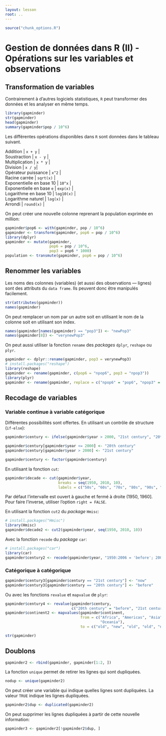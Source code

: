 ```yaml
---
layout: lesson
root: ..
---
```


```r
source("chunk_options.R")
```

# Gestion de données dans R (II) - Opérations sur les variables et observations

## Transformation de variables

Contrairement à d'autres logiciels statistiques, `R` peut transformer des
données et les analyser en même temps.

```r
library(gapminder)
str(gapminder)
head(gapminder)
summary(gapminder$pop / 10^6)
```

Les différentes opérations disponibles dans `R` sont données dans le tableau
suivant.

| Addition | `x + y` |
| Soustraction | `x - y` |
| Multiplication | `x * y` |
| Division | `x / y`|
| Opérateur puissance | `x^2` |
| Racine carrée | `sqrt(x)` |
| Exponentielle en base 10 | `10^x` |
| Exponentielle en base `e` | `exp(x)` |
| Logarithme en base 10 | `log10(x)` |
| Logarithme naturel | `log(x)` |
| Arrondi | `round(x)` |

On peut créer une nouvelle colonne reprenant la population exprimée en million:

```r
gapminder$pop6 <- with(gapminder, pop / 10^6)
gapminder <- transform(gapminder, pop6 = pop / 10^6)
library(dplyr)
gapminder <- mutate(gapminder,
                    pop6 = pop / 10^6,
                    pop3 = pop6 * 1000)
population <- transmute(gapminder, pop6 = pop / 10^6)
```

## Renommer les variables

Les noms des colonnes (variables) (et aussi des observations --- lignes) sont
des attributs du `data frame`. Ils peuvent donc être manipulés facilement.

```r
str(attributes(gapminder))
names(gapminder)
```

On peut remplacer un nom par un autre soit en utilisant le nom de la colonne
soit en utilisant son index.

```r
names(gapminder[names(gapminder) == "pop3"]) <- "newPop3"
names(gapminder[8]) <- "verynewPop3"
```

On peut aussi utiliser la fonction `rename` des *packages* `dplyr`, `reshape` ou
`plyr`.

```r
gapminder <- dplyr::rename(gapminder, pop3 = verynewPop3)
# install.packages("reshape")
library(reshape)
gapminder <- rename(gapminder, c(pop6 = "npop6", pop3 = "npop3"))
library(plyr)
gapminder <- rename(gapminder, replace = c("npop6" = "pop6", "npop3" = "pop3"))
```

## Recodage de variables

### Variable continue à variable catégorique

Différentes possibilités sont offertes. En utilisant un contrôle de structure
(`if-else`):

```r
gapminder$century <- ifelse(gapminder$year > 2000, "21st century", "20th century")

gapminder$century[gapminder$year <= 2000] <- "20th century"
gapminder$century[gapminder$year > 2000] <- "21st century"

gapminder$century <- factor(gapminder$century)
```

En utilisant la fonction `cut`:

```r
gapminder$decade <- cut(gapminder$year,
                        breaks = seq(1950, 2010, 10),
                        labels = c("50s", "60s", "70s", "80s", "90s", "00s"))
```

Par défaut l'intervalle est ouvert à gauche et fermé à droite (1950, 1960]. Pour
faire l'inverse, utiliser l'option `right = FALSE`.

En utilisant la fonction `cut2` du *package* `Hmisc`:

```r
# install.packages("Hmisc")
library(Hmisc)
gapminder$decade2 <- cut2(gapminder$year, seq(1950, 2010, 10))
```

Avec la fonction `recode` du *package* `car`:

```r
# install.packages("car")
library(car)
gapminder$century2 <- recode(gapminder$year, "1950:2006 = 'before'; 2007 = 'now'")
```

### Catégorique à catégorique

```r
gapminder$century3[gapminder$century == "21st century"] <- "now"
gapminder$century3[gapminder$century == "20th century"] <- "before"
```

Ou avec les fonctions `revalue` et `mapvalue` de `plyr`:

```r
gapminder$century4 <- revalue(gapminder$century,
                              c("20th century" = "before", "21st century" = "now"))
gapminder$continent2 <- mapvalues(gapminder$continent,
                                  from = c("Africa", "Americas", "Asia", "Europe",
                                           "Oceania"),
                                  to = c("old", "new", "old", "old", "new"))

str(gapminder)
```

## Doublons

```r
gapminder2 <- rbind(gapminder, gapminder[1:2, ])
```

La fonction `unique` permet de retirer les lignes qui sont dupliquées.

```r
nodup <- unique(gapminder2)
```

On peut créer une variable qui indique quelles lignes sont dupliquées. La valeur
`TRUE` indique les lignes dupliquées.

```r
gapminder2$dup <- duplicated(gapminder2)
```

On peut supprimer les lignes dupliquées à partir de cette nouvelle information:

```r
gapminder3 <- gapminder2[!gapminder2$dup, ]
```

